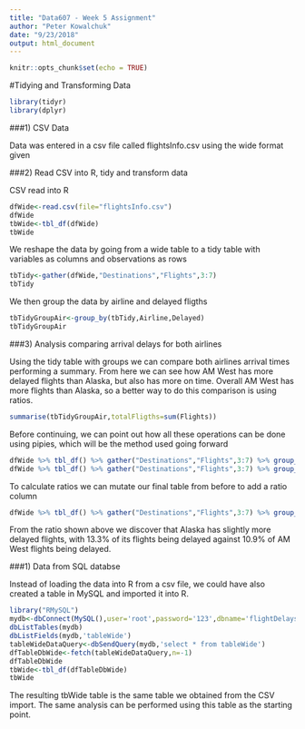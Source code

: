 ```yaml
---
title: "Data607 - Week 5 Assignment"
author: "Peter Kowalchuk"
date: "9/23/2018"
output: html_document
---
```


```r
knitr::opts_chunk$set(echo = TRUE)
```

#Tidying and Transforming Data

```r
library(tidyr)
library(dplyr)
```


###1) CSV Data

Data was entered in a csv file called flightsInfo.csv using the wide format given

###2) Read CSV into R, tidy and transform data

CSV read into R
```r
dfWide<-read.csv(file="flightsInfo.csv")
dfWide
tbWide<-tbl_df(dfWide)
tbWide
```

We reshape the data by going from a wide table to a tidy table with variables as columns and observations as rows

```r
tbTidy<-gather(dfWide,"Destinations","Flights",3:7)
tbTidy
```

We then group the data by airline and delayed fligths

```r
tbTidyGroupAir<-group_by(tbTidy,Airline,Delayed)
tbTidyGroupAir
```

###3) Analysis comparing arrival delays for both airlines

Using the tidy table with groups we can compare both airlines arrival times performing a summary. From here we can see how AM West has more delayed flights than Alaska, but also has more on time. Overall AM West has more flights than Alaska, so a better way to do this comparison is using ratios.

```r
summarise(tbTidyGroupAir,totalFligths=sum(Flights))
```

Before continuing, we can point out how all these operations can be done using pipies, which will be the method used going forward

```r
dfWide %>% tbl_df() %>% gather("Destinations","Flights",3:7) %>% group_by(Airline) %>% summarise(totalFligths=sum(Flights))
dfWide %>% tbl_df() %>% gather("Destinations","Flights",3:7) %>% group_by(Airline,Delayed) %>% summarise(totalFligths=sum(Flights))
```

To calculate ratios we can mutate our final table from before to add a ratio column

```r
dfWide %>% tbl_df() %>% gather("Destinations","Flights",3:7) %>% group_by(Airline,Delayed) %>% summarise(totalFligths=sum(Flights)) %>% mutate(Ratio=totalFligths/sum(totalFligths))
```

From the ratio shown above we discover that Alaska has slightly more delayed flights, with 13.3% of its flights being delayed against 10.9% of AM West flights being delayed.

###1) Data from SQL databse

Instead of loading the data into R from a csv file, we could have also created a table in MySQL and imported it into R. 

```r
library("RMySQL")
mydb<-dbConnect(MySQL(),user='root',password='123',dbname='flightDelays',host='localhost')
dbListTables(mydb)
dbListFields(mydb,'tableWide')
tableWideDataQuery<-dbSendQuery(mydb,'select * from tableWide')
dfTableDbWide<-fetch(tableWideDataQuery,n=-1)
dfTableDbWide
tbWide<-tbl_df(dfTableDbWide)
tbWide
```

The resulting tbWide table is the same table we obtained from the CSV import. The same analysis can be performed using this table as the starting point.
